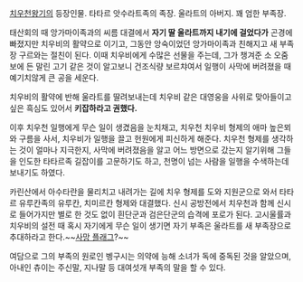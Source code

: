 [[치우천왕기]]의 등장인물.
타타르 앗수라트족의 족장. 울라트의 아버지.
꽤 엄한 부족장.

태산회의 때 앙가마이족과의 씨름 대결에서 '''자기 딸 울라트까지 내기에 걸었다가''' 곤경에 빠졌지만 치우비의 활약으로 이기고, 그동안 앙숙이었던 앙가마이족과 친해지고 새 부족장 구르와는 절친이 된다.
이때 치우비에게 수많은 선물을 주는데, 그가 챙겨준 소 오줌보에 든 말린 고기 같은 것이 알고보니 건조식량 보르챠여서 일행이 사막에 버려졌을 때 예기치않게 큰 공을 세운다.

치우비의 활약에 반해 울라트를 딸려보내는데 치우비 같은 대영웅을 사위로 맞아들이고 싶은 흑심도 있어서 '''키잡하라고 권했다.'''

이후 치우천 일행에게 무슨 일이 생겼음을 눈치채고, 치우천 치우비 형제의 애마 높은뫼와 구름을 사서, 치우비가 일행을 끌고 헌원에게 피신하게 해준다.
치우천 형제를 생각하는 것이 얼마나 지극한지, 사막에 버려졌음을 알고 어느 방면으로 갔는지 알기위해 그들을 인도한 타타르족 길잡이를 고문하기도 하고, 천명이 넘는 사람을 일행을 수색하는데 보내기도 하였다. 

카린산에서 아수타란을 물리치고 내려가는 길에 치우 형제를 도와 지원군으로 와서 타타르 유루칸족의 유루칸, 치미르칸 형제와 대결했다.
신시 공방전에서 치우천과 함께 신시로 들어가지만 별로 한 것도 없이 흰단군과 검은단군의 습격에 포로가 된다.
고시울률과 치우비의 설전 때 혹시 자기에게 무슨 일이 생기면 자기 부족은 울라트를 새 부족장으로 추대하라고 한다.~~[[사망 플래그]]?~~

여담으로 그의 부족의 원로인 벵구시는 의약에 능해 소녀가 독에 중독된 것을 알았으며, 아내인 츄이는 주신말, 지나말 등 대여섯개 부족의 말을 할 수 있다.
